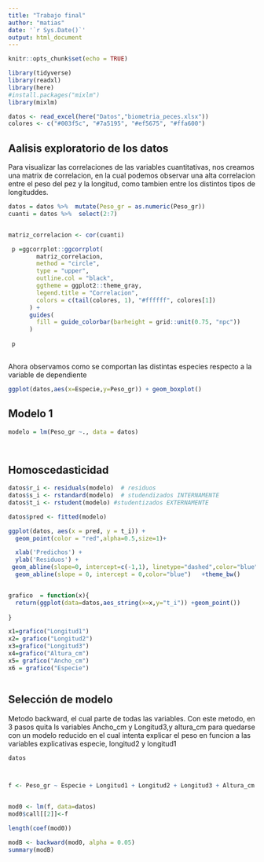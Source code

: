 ```yaml
---
title: "Trabajo final"
author: "matias"
date: '`r Sys.Date()`'
output: html_document
---
```


```r
knitr::opts_chunk$set(echo = TRUE)
```

```r
library(tidyverse)
library(readxl)
library(here)
#install.packages("mixlm")
library(mixlm)
```

```r
datos <- read_excel(here("Datos","biometria_peces.xlsx"))
colores <- c("#003f5c", "#7a5195", "#ef5675", "#ffa600")
```

## Aalisis exploratorio de los datos

Para visualizar las correlaciones de las variables cuantitativas, nos creamos una matrix de correlacion, en la cual podemos observar una alta correlacion entre el peso del pez y la longitud, como tambien entre los distintos tipos de longituddes.

```r
datos = datos %>%  mutate(Peso_gr = as.numeric(Peso_gr))
cuanti = datos %>%  select(2:7) 


matriz_correlacion <- cor(cuanti) 

 p =ggcorrplot::ggcorrplot(
        matriz_correlacion,
        method = "circle", 
        type = "upper",
        outline.col = "black",
        ggtheme = ggplot2::theme_gray,
        legend.title = "Correlacion",
        colors = c(tail(colores, 1), "#ffffff", colores[1])
      ) + 
      guides(
        fill = guide_colorbar(barheight = grid::unit(0.75, "npc"))
      )
 
 p
 
```

Ahora observamos como se comportan las distintas especies respecto a la variable de dependiente

```r

ggplot(datos,aes(x=Especie,y=Peso_gr)) + geom_boxplot()
```

## Modelo 1 


```r

modelo = lm(Peso_gr ~., data = datos)




```


## Homoscedasticidad 

```r
datos$r_i <- residuals(modelo)  # residuos
datos$s_i <- rstandard(modelo)  # studendizados INTERNAMENTE
datos$t_i <- rstudent(modelo) #studentizados EXTERNAMENTE 

datos$pred <- fitted(modelo)

ggplot(datos, aes(x = pred, y = t_i)) + 
  geom_point(color = "red",alpha=0.5,size=1)+

  xlab('Predichos') +
  ylab('Residuos') +
 geom_abline(slope=0, intercept=c(-1,1), linetype="dashed",color="blue")+
  geom_abline(slope = 0, intercept = 0,color="blue")   +theme_bw()



```
```r
grafico  = function(x){
  return(ggplot(data=datos,aes_string(x=x,y="t_i")) +geom_point())
  
}

x1=grafico("Longitud1")
x2= grafico("Longitud2")
x3=grafico("Longitud3")
x4=grafico("Altura_cm")
x5= grafico("Ancho_cm")
x6 = grafico("Especie")



```



## Selección de modelo

Metodo backward, el cual parte de todas las variables. 
Con este metodo, en 3 pasos quita ls variables Ancho_cm y Longitud3,y altura_cm  para quedarse con un modelo reducido en el cual intenta explicar el peso en funcion a las variables explicativas especie, longitud2 y longitud1 
```r
datos



f <- Peso_gr ~ Especie + Longitud1 + Longitud2 + Longitud3 + Altura_cm + Ancho_cm


mod0 <- lm(f, data=datos)
mod0$call[[2]]<-f

length(coef(mod0))

modB <- backward(mod0, alpha = 0.05)
summary(modB)




```
